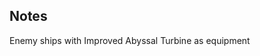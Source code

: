 {{EnemyEquipmentInfoKai|Improved Abyssal Turbine}}

==Notes==
<categorytree mode=pages depth=0>Enemy ships with Improved Abyssal Turbine as equipment</categorytree>

{{EnemyEquipmentList}}